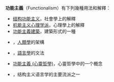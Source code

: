'''功能主義'''（Functionalism）有下列幾種用法和解釋：
*[[结构功能主义|结构功能主义]]，社會學上的解釋
*[[机能主义心理学派|机能主义心理学派]]，心理學上的解釋
*[[功能主義建築|功能主義建築]]，建築形式的一種
*{{link-en|生物功能主义|Biological functionalism}}，[[人類學|人類學]]的架構
*{{link-en|功能語法|Functional grammar}}，[[語言學|語言學]]的文法
*[[功能主義_(心靈哲學)|功能主義 (心靈哲學)]]，心靈哲學中的一个概念
*{{link-en|功能语言学|Functional linguistics}}，结构主义语言学的主要流派之一
{{Disambiguation|G|Cat=四字作品消歧义}}